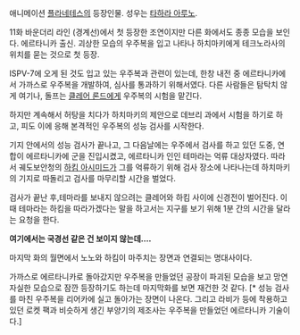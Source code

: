 애니메이션 [[플라네테스]]의 등장인물. 성우는 [[타하라 아루노]].

11화 바운더리 라인 (경계선)에서 첫 등장한 조연이지만 다른 화에서도 종종 모습을 보인다. 에르타니카 출신. 괴상한 모습의 우주복을 입고 나타나 하치마키에게 테크노라사의 위치를 묻는 것으로 첫 등장.

ISPV-7에 오게 된 것도 입고 있는 우주복과 관련이 있는데, 한창 내전 중 에르타니카에서 가까스로 우주복을 개발하여, 심사를 통과하기 위해서였다. 다른 사람들은 탐탁치 않게 여기나, 돌프는 [[클레어 론드]]에게 우주복의 시험을 맡긴다.

하지만 계속해서 허탕을 치다가 하치마키의 제안으로 데브리 과에서 시험을 하기로 하고, 피도 이에 응해 본격적인 우주복의 성능 검사를 시작한다.

기지 안에서의 성능 검사가 끝나고, 그 다음날에는 우주에서 검사를 하고 있던 도중, 연합이 에르타니카에 군을 진입시켰고, 에르타니카 인인 테마라는 억류 대상자였다. 따라서 궤도보안청의 [[하킴 아시미드]]가 그를 억류하기 위해 검사 장소에 나타나는데 하치마키의 기지로 따돌리고 검사를 마무리할 시간을 벌었다.

검사가 끝난 후,테마라를 보내지 않으려는 클레어와 하킴 사이에 신경전이 벌어진다. 이 때 테마라는 하킴을 따라가겠다는 말을 하고서는 지구를 보기 위해 1분 간의 시간을 달라는 요청을 한다.

'''여기에서는 국경선 같은 건 보이지 않는데....'''

마지막 화의 월면에서 노노와 하킴이 마주치는 장면과 연결되는 명대사이다.

가까스로 에르타니카로 돌아갔지만 우주복을 만들었던 공장이 파괴된 모습을 보고 망연자실한 모습으로 잠깐 등장하기도 하는데 마지막화를 보면 재건한 것 같다. [* 성능 검사를 마친 우주복을 리어카에 실고 돌아가는 장면이 나온다. 그리고 라비가 등에 착용하고 있던 로켓 팩과 비슷하게 생긴 부양기의 제조사는 우주복을 만들었던 에르타니카 기술이다.] 
